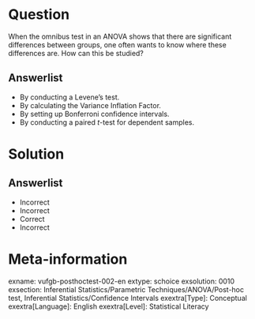 Question
========
  
When the omnibus test in an ANOVA shows that there are significant differences between groups, one often wants to know where these differences are. How can this be studied?

  
Answerlist
----------
* By conducting a Levene’s test.
* By calculating the Variance Inflation Factor.
* By setting up Bonferroni confidence intervals.
* By conducting a paired *t*-test for dependent samples.

Solution
========

Answerlist
----------
* Incorrect
* Incorrect
* Correct
* Incorrect

Meta-information
================
exname: vufgb-posthoctest-002-en
extype: schoice
exsolution: 0010
exsection: Inferential Statistics/Parametric Techniques/ANOVA/Post-hoc test, Inferential Statistics/Confidence Intervals
exextra[Type]: Conceptual
exextra[Language]: English
exextra[Level]: Statistical Literacy